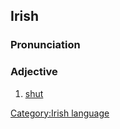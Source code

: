 ==Irish==
===Pronunciation===
{{IPA|[ˈduːntə]}}
===Adjective===
#[[shut]]

[[Category:Irish language]]